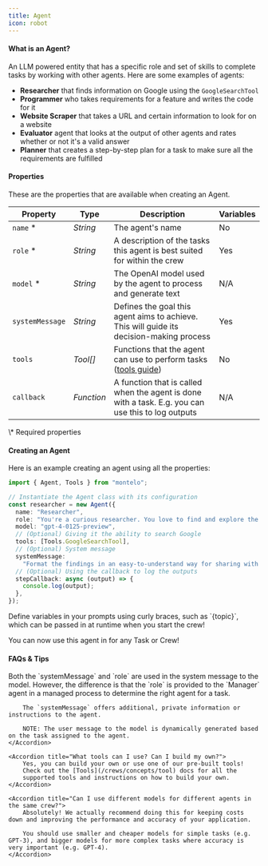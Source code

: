 ```yaml
---
title: Agent
icon: robot
---
```


#### What is an Agent?

An LLM powered entity that has a specific role and set of skills to complete tasks by working with other agents.
Here are some examples of agents:

- **Researcher** that finds information on Google using the `GoogleSearchTool`
- **Programmer** who takes requirements for a feature and writes the code for it
- **Website Scraper** that takes a URL and certain information to look for on a website
- **Evaluator** agent that looks at the output of other agents and rates whether or not it's a valid answer
- **Planner** that creates a step-by-step plan for a task to make sure all the requirements are fulfilled

#### Properties

These are the properties that are available when creating an Agent.

| Property                            | Type       | Description                                                                                        | Variables |
| ----------------------------------- | ---------- | -------------------------------------------------------------------------------------------------- | --------- |
| `name` <span class="red">\*</span>  | _String_   | The agent's name                                                                                   | No        |
| `role` <span class="red">\*</span>  | _String_   | A description of the tasks this agent is best suited for within the crew                           | Yes       |
| `model` <span class="red">\*</span> | _String_   | The OpenAI model used by the agent to process and generate text                                    | N/A       |
| `systemMessage`                     | _String_   | Defines the goal this agent aims to achieve. This will guide its decision-making process           | Yes       |
| `tools`                             | _Tool[]_   | Functions that the agent can use to perform tasks ([tools guide](/crews/concepts/tool))            | No        |
| `callback`                          | _Function_ | A function that is called when the agent is done with a task. E.g. you can use this to log outputs | N/A       |

<span class="text-sm">
  <span class="red">\*</span> Required properties
</span>

#### Creating an Agent

Here is an example creating an agent using all the properties:

```typescript
import { Agent, Tools } from "montelo";

// Instantiate the Agent class with its configuration
const researcher = new Agent({
  name: "Researcher",
  role: "You're a curious researcher. You love to find and explore the latest trends and news about {topic}.",
  model: "gpt-4-0125-preview",
  // (Optional) Giving it the ability to search Google
  tools: [Tools.GoogleSearchTool],
  // (Optional) System message
  systemMessage:
    "Format the findings in an easy-to-understand way for sharing with others.",
  // (Optional) Using the callback to log the outputs
  stepCallback: async (output) => {
    console.log(output);
  },
});
```

<Tip>
  Define variables in your prompts using curly braces, such as `{topic}`, which
  can be passed in at runtime when you start the crew!
</Tip>

You can now use this agent in for any Task or Crew!

#### FAQs & Tips

<AccordionGroup>
    <Accordion title="What's the difference between the role and systemMessage?">
        Both the `systemMessage` and `role` are used in the system message to the model.
        However, the difference is that the `role` is provided to the `Manager` agent in a managed process to determine the right agent for a task.

        The `systemMessage` offers additional, private information or instructions to the agent.

        NOTE: The user message to the model is dynamically generated based on the task assigned to the agent.
    </Accordion>

    <Accordion title="What tools can I use? Can I build my own?">
        Yes, you can build your own or use one of our pre-built tools!
        Check out the [Tools](/crews/concepts/tool) docs for all the
        supported tools and instructions on how to build your own.
    </Accordion>

    <Accordion title="Can I use different models for different agents in the same crew?">
        Absolutely! We actually recommend doing this for keeping costs down and improving the performance and accuracy of your application.

        You should use smaller and cheaper models for simple tasks (e.g. GPT-3), and bigger models for more complex tasks where accuracy is very important (e.g. GPT-4).
    </Accordion>

</AccordionGroup>
